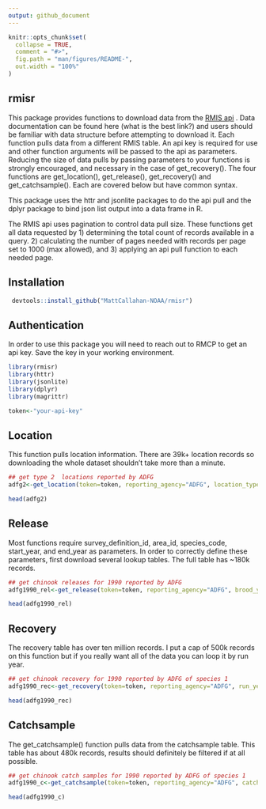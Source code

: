 ```yaml
---
output: github_document
---
```


```r
knitr::opts_chunk$set(
  collapse = TRUE,
  comment = "#>",
  fig.path = "man/figures/README-",
  out.width = "100%"
)
```

## rmisr

<!-- badges: start -->
<!-- badges: end -->

This package provides functions to download data from the [RMIS api](https://github.com/PSMFC-Streamnet-RMPC/api-docs) . 
Data documentation can be found here (what is the best link?) and users should be familiar with data structure before attempting to download it.
Each function pulls data from a different RMIS table. An api key is required for use and other function arguments will be passed to the api as parameters. Reducing the size of data pulls by passing parameters to your functions is strongly encouraged, and necessary in the case of get_recovery().
The four functions are get_location(), get_release(), get_recovery() and get_catchsample(). Each are covered below but have common syntax.

This package uses the httr and jsonlite packages to do the api pull and the dplyr package to bind json list output into a data frame in R. 

The RMIS api uses pagination to control data pull size. 
These functions get all data requested by 1) determining the total count of records available in a query.
2) calculating the number of pages needed with records per page set to 1000 (max allowed), and 
3) applying an api pull function to each needed page. 


## Installation
``` r
 devtools::install_github("MattCallahan-NOAA/rmisr")
```

## Authentication

In order to use this package you will need to reach out to RMCP to get an api key. Save the key in your working environment.

```r
library(rmisr)
library(httr)
library(jsonlite)
library(dplyr)
library(magrittr)

token<-"your-api-key"

```

## Location
This function pulls location information. There are 39k+ location records so downloading the whole dataset shouldn't take more than a minute.

```r
## get type 2  locations reported by ADFG
adfg2<-get_location(token=token, reporting_agency="ADFG", location_type=2)

head(adfg2)
```

## Release

Most functions require survey_definition_id, area_id, species_code, start_year, and end_year as parameters. 
In order to correctly define these parameters, first download several lookup tables. 
The full table has ~180k records. 

```r
## get chinook releases for 1990 reported by ADFG
adfg1990_rel<-get_release(token=token, reporting_agency="ADFG", brood_year=1990)

head(adfg1990_rel)
```

## Recovery
The recovery table has over ten million records. I put a cap of 500k records on this function but if you really want all of the data you can loop it by run year. 

```r
## get chinook recovery for 1990 reported by ADFG of species 1
adfg1990_rec<-get_recovery(token=token, reporting_agency="ADFG", run_year=1990, species = 1)

head(adfg1990_rec)
```


## Catchsample

The get_catchsample() function pulls data from the catchsample table. This table has about 480k records, results should definitely be filtered if at all possible.

```r
## get chinook catch samples for 1990 reported by ADFG of species 1
adfg1990_c<-get_catchsample(token=token, reporting_agency="ADFG", catch_year=1990, species = 1)

head(adfg1990_c)
```
